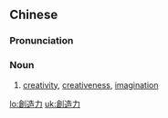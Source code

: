 {{also|创造力}}
==Chinese==
{{zh-forms|s=创造力|type=21}}

===Pronunciation===
{{zh-pron
|m=chuàngzàolì
|c=cong3 zou6 lik6
|cat=n
}}

===Noun===
{{zh-noun}}

# [[creativity]], [[creativeness]], [[imagination]]

[[lo:創造力]]
[[uk:創造力]]